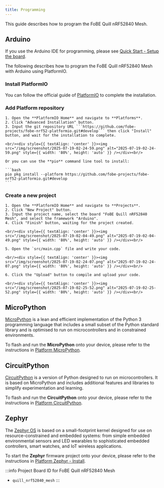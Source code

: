 ```yaml
---
title: Programming
---
```


This guide describes how to program the FoBE Quill nRF52840 Mesh.

## Arduino

If you use the Arduino IDE for programming, please see [Quick Start - Setup the board](/product/f1101/quickstart#setup-the-board).

The following describes how to program the FoBE Quill nRF52840 Mesh with Arduino using PlatformIO.

### Install PlatformIO

You can follow the official guide of [PlatformIO](https://platformio.org/platformio-ide) to complete the installation.

### Add Platform repository

    1. Open the **PlatformIO Home** and navigate to **Platforms**.
    2. Click "Advanced Installation" button.
    3. Input the git repository URL ```https://github.com/fobe-projects/fobe-nrf52-platformio.git#develop``` then click "Install" button, and wait for the installation to complete.

    <br/><div style={{ textAlign: 'center' }}><img src="/img/screenshot/2025-07-19-02-24-59.png" alt="2025-07-19-02-24-59.png" style={{ width: '80%', height: 'auto' }} /></div><br/>

    Or you can use the **pio** command line tool to install:
    
    ```bash
    pio pkg install --platform https://github.com/fobe-projects/fobe-nrf52-platformio.git#develop
    ```

### Create a new project

    1. Open the **PlatformIO Home** and navigate to **Projects**.
    2. Click "New Project" button.
    3. Input the project name, select the board "FoBE Quill nRF52840 Mesh", and select the framework "Arduino".
    4. Click "Finish" button, waiting for the project created.
    
    <br/><div style={{ textAlign: 'center' }}><img src="/img/screenshot/2025-07-19-02-04-49.png" alt="2025-07-19-02-04-49.png" style={{ width: '80%', height: 'auto' }} /></div><br/>

    5. Open the `src/main.cpp` file and write your code.

    <br/><div style={{ textAlign: 'center' }}><img src="/img/screenshot/2025-07-19-02-24-07.png" alt="2025-07-19-02-24-07.png" style={{ width: '80%', height: 'auto' }} /></div><br/>

    6. Click the "Upload" button to compile and upload your code.

    <br/><div style={{ textAlign: 'center' }}><img src="/img/screenshot/2025-07-19-02-25-52.png" alt="2025-07-19-02-25-52.png" style={{ width: '80%', height: 'auto' }} /></div><br/>


## MicroPython

[MicroPython](https://micropython.org) is a lean and efficient implementation of the Python 3
programming language that includes a small subset of the Python standard library and is
optimised to run on microcontrollers and in constrained environments.

To flash and run the **MicroPython** onto your device, please refer to the instructions in [Platform MicroPython](/platform/micropython).

## CircuitPython

[CircuitPython](https://circuitpython.org) is a version of Python designed to run on microcontrollers. It is based on MicroPython and includes additional features and libraries to simplify experimentation and learning.

To flash and run the **CircuitPython** onto your device, please refer to the instructions in [Platform CircuitPython](/platform/circuitpython).

## Zephyr

The [Zephyr OS](https://zephyrproject.org) is based on a small-footprint kernel designed for use on resource-constrained and embedded systems: from simple embedded environmental sensors and LED wearables to sophisticated embedded controllers, smart watches, and IoT wireless applications.

To start the **Zephyr** firmware project onto your device, please refer to the instructions in
[Platform Zephyr - Install](/platform/zephyr#setup).

:::info
Project Board ID for FoBE Quill nRF52840 Mesh
- ```quill_nrf52840_mesh```
:::
